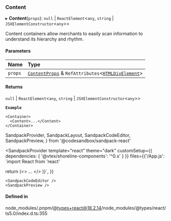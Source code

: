 ### Content

▸ **Content**(`props`): `null` \| `ReactElement`\<`any`, `string` \| `JSXElementConstructor`\<`any`\>\>

Content containers allow merchants to easily scan information to understand its hierarchy and rhythm.

#### Parameters

| Name    | Type                                                                                                                          |
| :------ | :---------------------------------------------------------------------------------------------------------------------------- |
| `props` | [`ContentProps`](props.md) & `RefAttributes`\<[`HTMLDivElement`](https://developer.mozilla.org/docs/Web/API/HTMLDivElement)\> |

#### Returns

`null` \| `ReactElement`\<`any`, `string` \| `JSXElementConstructor`\<`any`\>\>

**`Example`**

```tsx copy showLineNumbers filename="example.tsx"
<Container>
  <Content>...</Content>
</Container>
```

SandpackProvider,
SandpackLayout,
SandpackCodeEditor,
SandpackPreview,
} from '@codesandbox/sandpack-react'

<SandpackProvider
template="react"
theme="dark"
customSetup={{ dependencies: { '@vtex/shoreline-components': '^0.x' } }}
files={{'/App.js': `import React from 'react'

return (<>
<Container>
<Content>...</Content>
</Container>
</>
)}`,
}}

>   <SandpackLayout>

    <SandpackCodeEditor />
    <SandpackPreview />

  </SandpackLayout>
</SandpackProvider>

#### Defined in

node_modules/.pnpm/@types+react@18.2.14/node_modules/@types/react/ts5.0/index.d.ts:355
